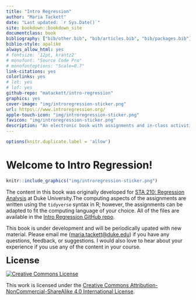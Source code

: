 ```yaml
--- 
title: "Intro Regression"
author: "Maria Tackett"
date: "Last updated: `r Sys.Date()`"
site: bookdown::bookdown_site
documentclass: book
bibliography: ["bib/other.bib", "bib/articles.bib", "bib/packages.bib"]
biblio-style: apalike
always_allow_html: yes
# fontsize: '12pt, krantz2'
# monofont: "Source Code Pro"
# monofontoptions: "Scale=0.7"
link-citations: yes
colorlinks: yes
# lot: yes
# lof: yes
github-repo: "matackett/intro-regression"
graphics: yes
cover-image: "img/introregression-sticker.png"
url: https\://www.introregression.org/
apple-touch-icon: "img/introregression-sticker.png"
favicon: "img/introregression-sticker.png"
description: "An electronic book with assignments and in-class activities to help students apply concepts in an intermediate-level regression analysis course. The primary focus of this text is application and computing; there are also supplemental math notes for some topics."
---
```


```r
options(knitr.duplicate.label = 'allow')
```

# Welcome to Intro Regression! {-}

```r
knitr::include_graphics("img/introregression-sticker.png")
```

The content in this book was originally developed for [STA 210: Regression Analysis](https://www2.stat.duke.edu/courses/Spring19/sta210.001/) at Duke University.The computing aspects of the assignments are written using the `tidyverse` syntax in R; however, the assignments can be adapted to fit the computing language of your choice. All of the files are available in the [Intro Regression GitHub repo](https://github.com/matackett/intro-regression).

This book is under development and will be periodically upated with new material. Please email me (<a href="mailto:maria.tackett@duke.edu">maria.tackett@duke.edu</a>) if you have any questions, feedback, or suggestions. I would also love to hear about your experience if you use any of the content in your course.

<font size = "5px">**License**</font>

<a rel="license" href="http://creativecommons.org/licenses/by-nc-sa/4.0/"><img alt="Creative Commons License" style="border-width:0" src="https://i.creativecommons.org/l/by-nc-sa/4.0/88x31.png" /></a><br />

This work is licensed under the [Creative Commons Attribution-NonCommercial-ShareAlike 4.0 International License](http://creativecommons.org/licenses/by-nc-sa/4.0/).

